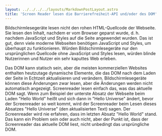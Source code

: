 ```yaml
---
layout: ../../../../layouts/MarkdownPostLayout.astro
title: 'Screen Reader lesen die Barrierefreiheit-API und/oder des DOM'
---
```


Bildschirmlesegeräte lesen nicht den rohen HTML-Quellcode der Webseite. Sie lesen
den Inhalt, nachdem er vom Browser geparst wurde, d. h. nachdem JavaScript und
Styles auf die Seite angewendet wurden. Das ist gut, denn viele moderne Webseiten
benötigen JavaScript und Styles, um überhaupt zu funktionieren. Würden Bildschirmlesegeräte
nur den ursprünglichen Quellcode ohne JavaScript und Styles lesen, würden blinde
Nutzerinnen und Nutzer ein sehr kaputtes Web erleben.

Das DOM kann statisch sein, aber die meisten kommerziellen Websites enthalten
heutzutage dynamische Elemente, die das DOM nach dem Laden der Seite in Echtzeit
aktualisieren und verändern. Bildschirmlesegeräte können diese Änderungen zwar lesen,
aber die Änderungen werden nicht automatisch angezeigt. Screenreader lesen einfach
das, was das aktuelle DOM sagt. Wenn zum Beispiel der unterste Absatz der Webseite
beim Laden "Hello World" heißt und sich dann in "Hello Universe" ändert, bevor
der Screenreader so weit kommt, wird der Screenreader beim Lesen dieses Absatzes
"Hello Universe" (den aktualisierten Text) sagen. Der Screenreader wird nie
erfahren, dass im letzten Absatz "Hello World" stand. Das kann ein Problem sein
oder auch nicht, aber der Punkt ist, dass der Screenreader das aktuelle DOM liest,
nicht unbedingt das ursprüngliche DOM.
